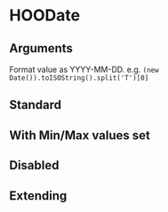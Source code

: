 
<Meta of={HooDateStories} />

# HOODate

## Arguments

Format value as YYYY-MM-DD. e.g. `(new Date()).toISOString().split('T')[0]`

<ArgTypes of={HOODate} />


## Standard

<Canvas>
  <Story of={HooDateStories.Standard} />
</Canvas>

## With Min/Max values set

<Canvas>
  <Story of={HooDateStories.MinMaxValues} />
</Canvas>

## Disabled

<Canvas>
  <Story of={HooDateStories.Disabled} />
</Canvas>

## Extending

<Canvas>
  <Story of={HooDateStories.Extending} />
</Canvas>
